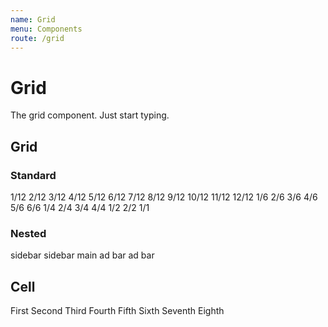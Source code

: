 ```yaml
---
name: Grid
menu: Components
route: /grid
---
```



# Grid

The grid component. Just start typing.

## Grid

### Standard

<Playground>
	<Grid style={{ fontSize: 14 }}>
		<Cell>
			<Box>1/12</Box>
		</Cell>
		<Cell>
			<Box>2/12</Box>
		</Cell>
		<Cell>
			<Box>3/12</Box>
		</Cell>
		<Cell>
			<Box>4/12</Box>
		</Cell>
		<Cell>
			<Box>5/12</Box>
		</Cell>
		<Cell>
			<Box>6/12</Box>
		</Cell>
		<Cell>
			<Box>7/12</Box>
		</Cell>
		<Cell>
			<Box>8/12</Box>
		</Cell>
		<Cell>
			<Box>9/12</Box>
		</Cell>
		<Cell>
			<Box>10/12</Box>
		</Cell>
		<Cell>
			<Box>11/12</Box>
		</Cell>
		<Cell>
			<Box>12/12</Box>
		</Cell>
		<Cell width={2}>
			<Box>1/6</Box>
		</Cell>
		<Cell width={2}>
			<Box>2/6</Box>
		</Cell>
		<Cell width={2}>
			<Box>3/6</Box>
		</Cell>
		<Cell width={2}>
			<Box>4/6</Box>
		</Cell>
		<Cell width={2}>
			<Box>5/6</Box>
		</Cell>
		<Cell width={2}>
			<Box>6/6</Box>
		</Cell>
		<Cell width={3}>
			<Box>1/4</Box>
		</Cell>
		<Cell width={3}>
			<Box>2/4</Box>
		</Cell>
		<Cell width={3}>
			<Box>3/4</Box>
		</Cell>
		<Cell width={3}>
			<Box>4/4</Box>
		</Cell>
		<Cell width={6}>
			<Box>1/2</Box>
		</Cell>
		<Cell width={6}>
			<Box>2/2</Box>
		</Cell>
		<Cell width={12}>
			<Box>1/1</Box>
		</Cell>
	</Grid>
</Playground>

### Nested

<Playground>
	<Grid style={{ fontSize: 14 }}>
		<Cell width={2}>
			<Box>sidebar</Box>
		</Cell>
		<Cell width={8}>
			<Grid style={{ fontSize: 14 }}>
				<Cell width={2}>
					<Box>sidebar</Box>
				</Cell>
				<Cell width={8}>
					<Box>main</Box>
				</Cell>
				<Cell width={2}>
					<Box>ad bar</Box>
				</Cell>
			</Grid>
		</Cell>
		<Cell width={2}>
			<Box>ad bar</Box>
		</Cell>
	</Grid>
</Playground>

<PropsTable of={Grid} />

## Cell

<Playground>
	<Grid style={{ fontSize: 14 }}>
		<Cell width={[12, 6, 3, 4]}>
			<Box>First</Box>
		</Cell>
		<Cell width={[12, 6, 3, 4]}>
			<Box>Second</Box>
		</Cell>
		<Cell width={[12, 12, 3, 4]}>
			<Box>Third</Box>
		</Cell>
		<Cell width={[12, 4, 3, 2]}>
			<Box>Fourth</Box>
		</Cell>
		<Cell width={[12, 4, 3, 8]}>
			<Box>Fifth</Box>
		</Cell>
		<Cell width={[12, 4, 3, 2]}>
			<Box>Sixth</Box>
		</Cell>
		<Cell width={[12, 8, 3, 6]}>
			<Box>Seventh</Box>
		</Cell>
		<Cell width={[12, 4, 3, 6]}>
			<Box>Eighth</Box>
		</Cell>
	</Grid>
</Playground>

<PropsTable of={Cell} />
